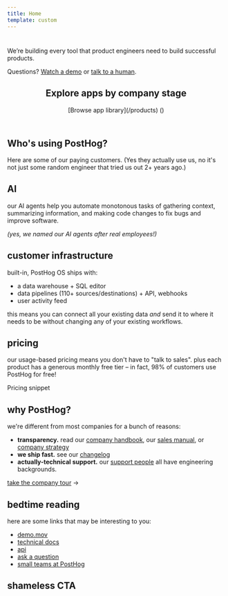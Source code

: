 ```yaml
---
title: Home
template: custom
---
```


<div class="text-center @xl:text-left">

<h1 class="[&_p]:m-0 flex gap-2 flex-wrap justify-center @xl:justify-start">
    <Logo />
</h1>

<span class="text-base font-medium mb-0">
    We’re building every tool that product engineers need to build successful products.
</span>

<CTAs />

Questions? [Watch a demo](/demo) or [talk to a human](/talk-to-a-human).

</div>

<header class="flex flex-col items-center @xl:flex-row @xl:justify-between @xl:items-baseline [&_h2]:m-0 mt-10 mb-4">

## Explore apps <span class="text-secondary text-sm font-normal tracking-normal">by company stage</span>

<aside class="hidden @xl:inline-flex">

<span class="[&_p]:m-0">
    [Browse app library](/products) (<AppCount />)
</span>

</aside>
</header>

<CompanyStageTabs />

<div id="customers">

## Who's using PostHog?

Here are some of our paying customers. (Yes they actually use us, no it's not just some random engineer that tried us out 2+ years ago.)

<Customers />

</div>

<div class="space-y-8 pt-2">

<div id="ai">

## AI

our AI agents help you automate monotonous tasks of gathering context, summarizing information, and making code changes to fix bugs and improve software.

<AIAgents />

_(yes, we named our AI agents after real employees!)_

</div>

<div id="customer-infrastructure">

## customer infrastructure

built-in, PostHog OS ships with:

-   a data warehouse + SQL editor
-   data pipelines (110+ sources/destinations) + API, webhooks
-   user activity feed

this means you can connect all your existing data _and_ send it to where it needs to be without changing any of your existing workflows.

<CustomerInfrastructureAccordion />

</div>

<div id="pricing">

## pricing

our usage-based pricing means you don't have to "talk to sales". plus each product has a generous monthly free tier – in fact, 98% of customers use PostHog for free!

Pricing snippet

</div>

<div id="why-posthog">

## why PostHog?

we're different from most companies for a bunch of reasons:

-   **transparency.** read our [company handbook](/handbook), our [sales manual](/sales-manual), or [company strategy](/strategy)
-   **we ship fast.** see our [changelog](/changelog)
-   **actually-technical support.** our [support people](/support) all have engineering backgrounds.

[take the company tour](/why) →

</div>

<div id="bedtime-reading">

## bedtime reading

here are some links that may be interesting to you:

-   [demo.mov](/demo)
-   [technical docs](/docs)
-   [api](/docs/api)
-   [ask a question](/questions)
-   [small teams at PostHog](/teams)

</div>

<div id="shameless-cta">

## shameless CTA

<CTA />

</div>
</div>

<HomeHitCounter />
